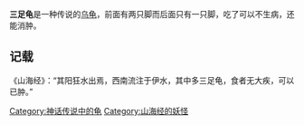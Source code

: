 {{Unreferenced|time=2022-02-20T03:26:41+00:00}}
'''三足龟'''是一种传说的[[乌龟|乌龟]]，前面有两只脚而后面只有一只脚，吃了可以不生病，还能消肿。

==记载==
《山海经》：“其阳狂水出焉，西南流注于伊水，其中多三足龟，食者无大疾，可以已肿。”

{{myth-stub}}

[[Category:神话传说中的龟|Category:神话传说中的龟]]
[[Category:山海经的妖怪|Category:山海经的妖怪]]
